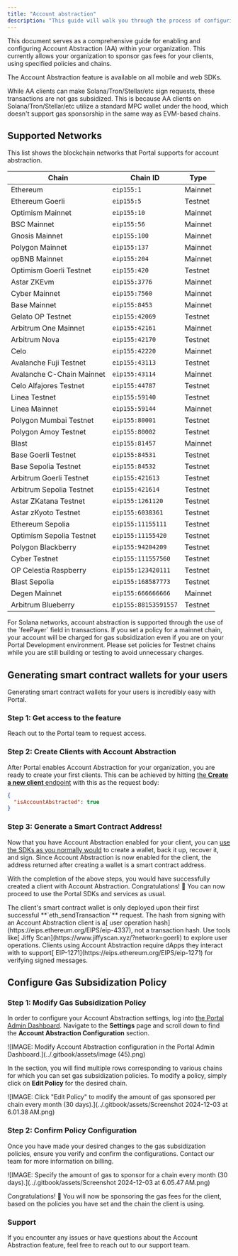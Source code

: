 ```yaml
---
title: "Account abstraction"
description: "This guide will walk you through the process of configuring Account Abstraction for your organization and your users."
---
```


This document serves as a comprehensive guide for enabling and configuring Account Abstraction (AA) within your organization. This currently allows your organization to sponsor gas fees for your clients, using specified policies and chains.

The Account Abstraction feature is available on all mobile and web SDKs.

<Warning>
While AA clients can make Solana/Tron/Stellar/etc sign requests, these transactions are not gas subsidized. This is because AA clients on Solana/Tron/Stellar/etc utilize a standard MPC wallet under the hood, which doesn't support gas sponsorship in the same way as EVM-based chains.
</Warning>

## Supported Networks

This list shows the blockchain networks that Portal supports for account abstraction.

| Chain                     | Chain ID             | Type    |
| ------------------------- | -------------------- | ------- |
| Ethereum                  | `eip155:1`           | Mainnet |
| Ethereum Goerli           | `eip155:5`           | Testnet |
| Optimism Mainnet          | `eip155:10`          | Mainnet |
| BSC Mainnet               | `eip155:56`          | Mainnet |
| Gnosis Mainnet            | `eip155:100`         | Mainnet |
| Polygon Mainnet           | `eip155:137`         | Mainnet |
| opBNB Mainnet             | `eip155:204`         | Mainnet |
| Optimism Goerli Testnet   | `eip155:420`         | Testnet |
| Astar ZKEvm               | `eip155:3776`        | Mainnet |
| Cyber Mainnet             | `eip155:7560`        | Mainnet |
| Base Mainnet              | `eip155:8453`        | Mainnet |
| Gelato OP Testnet         | `eip155:42069`       | Testnet |
| Arbitrum One Mainnet      | `eip155:42161`       | Mainnet |
| Arbitrum Nova             | `eip155:42170`       | Testnet |
| Celo                      | `eip155:42220`       | Mainnet |
| Avalanche Fuji Testnet    | `eip155:43113`       | Testnet |
| Avalanche C-Chain Mainnet | `eip155:43114`       | Mainnet |
| Celo Alfajores Testnet    | `eip155:44787`       | Testnet |
| Linea Testnet             | `eip155:59140`       | Testnet |
| Linea Mainnet             | `eip155:59144`       | Mainnet |
| Polygon Mumbai Testnet    | `eip155:80001`       | Testnet |
| Polygon Amoy Testnet      | `eip155:80002`       | Testnet |
| Blast                     | `eip155:81457`       | Mainnet |
| Base Goerli Testnet       | `eip155:84531`       | Testnet |
| Base Sepolia Testnet      | `eip155:84532`       | Testnet |
| Arbitrum Goerli Testnet   | `eip155:421613`      | Testnet |
| Arbitrum Sepolia Testnet  | `eip155:421614`      | Testnet |
| Astar ZKatana Testnet     | `eip155:1261120`     | Testnet |
| Astar zKyoto Testnet      | `eip155:6038361`     | Testnet |
| Ethereum Sepolia          | `eip155:11155111`    | Testnet |
| Optimism Sepolia Testnet  | `eip155:11155420`    | Testnet |
| Polygon Blackberry        | `eip155:94204209`    | Testnet |
| Cyber Testnet             | `eip155:111557560`   | Testnet |
| OP Celestia Raspberry     | `eip155:123420111`   | Testnet |
| Blast Sepolia             | `eip155:168587773`   | Testnet |
| Degen Mainnet             | `eip155:666666666`   | Mainnet |
| Arbitrum Blueberry        | `eip155:88153591557` | Testnet |

<Note>
For Solana networks, account abstraction is supported through the use of the `feePayer` field in transactions.
</Note>

<Warning>
If you set a policy for a mainnet chain, your account will be charged for gas subsidization even if you are on your Portal Development environment. Please set policies for Testnet chains while you are still building or testing to avoid unnecessary charges.
</Warning>

## Generating smart contract wallets for your users

Generating smart contract wallets for your users is incredibly easy with Portal.

### Step 1: Get access to the feature

Reach out to the Portal team to request access.

### Step 2: Create Clients with Account Abstraction

After Portal enables Account Abstraction for your organization, you are ready to create your first clients. This can be achieved by hitting [the **Create a new client** endpoint](../reference/custodian-api/v1-endpoints.md#create-a-new-client) with this as the request body:

```json
{
  "isAccountAbstracted": true
}
```

### Step 3: Generate a Smart Contract Address!

Now that you have Account Abstraction enabled for your client, you can [use the SDKs as you normally would](../guides/react-native/create-a-wallet.md) to create a wallet, back it up, recover it, and sign. Since Account Abstraction is now enabled for the client, the address returned after creating a wallet is a smart contract address.

With the completion of the above steps, you would have successfully created a client with Account Abstraction. Congratulations! :tada: You can now proceed to use the Portal SDKs and services as usual.

<Note>
The client's smart contract wallet is only deployed upon their first successful **`eth_sendTransaction`** request.
</Note>

<Note>
The hash from signing with an Account Abstraction client is a[ user operation hash](https://eips.ethereum.org/EIPS/eip-4337), not a transaction hash. Use tools like[ Jiffy Scan](https://www.jiffyscan.xyz/?network=goerli) to explore user operations.
</Note>

<Note>
Clients using Account Abstraction require dApps they interact with to support[ EIP-1271](https://eips.ethereum.org/EIPS/eip-1271) for verifying signed messages.
</Note>

## Configure Gas Subsidization Policy

### Step 1: Modify Gas Subsidization Policy

In order to configure your Account Abstraction settings, log into [the Portal Admin Dashboard](https://app.portalhq.io). Navigate to the **Settings** page and scroll down to find the **Account Abstraction Configuration** section.

![IMAGE: Modify Account Abstraction configuration in the Portal Admin Dashboard.](../.gitbook/assets/image (45).png)

In the section, you will find multiple rows corresponding to various chains for which you can set gas subsidization policies. To modify a policy, simply click on **Edit Policy** for the desired chain.

![IMAGE: Click "Edit Policy" to modify the amount of gas sponsored per chain every month (30 days).](../.gitbook/assets/Screenshot 2024-12-03 at 6.01.38 AM.png)

### Step 2: Confirm Policy Configuration

Once you have made your desired changes to the gas subsidization policies, ensure you verify and confirm the configurations. Contact our team for more information on billing.

![IMAGE: Specify the amount of gas to sponsor for a chain every month (30 days).](../.gitbook/assets/Screenshot 2024-12-03 at 6.05.47 AM.png)

Congratulations! :tada: You will now be sponsoring the gas fees for the client, based on the policies you have set and the chain the client is using.

### Support

If you encounter any issues or have questions about the Account Abstraction feature, feel free to reach out to our support team.
